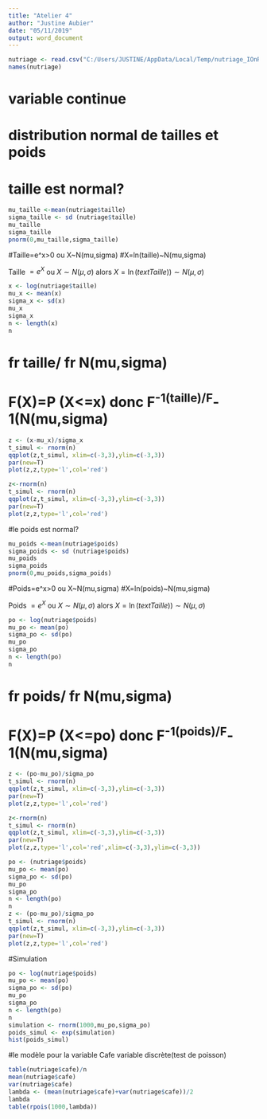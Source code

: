 ---
title: "Atelier 4"
author: "Justine Aubier"
date: "05/11/2019"
output: word_document
---


```{r}
nutriage <- read.csv("C:/Users/JUSTINE/AppData/Local/Temp/nutriage_IOnRWw")
names(nutriage)
```

# variable continue
# distribution normal de tailles et poids
# taille est normal? 

```{r}
mu_taille <-mean(nutriage$taille)
sigma_taille <- sd (nutriage$taille)
mu_taille 
sigma_taille
pnorm(0,mu_taille,sigma_taille)
```

#Taille=e^x>0 ou X~N(mu,sigma)
#X=ln(taille)~N(mu,sigma)

Taille $=e^X$ ou $X\sim N(\mu,\sigma)$ alors $X =\ln(text{Taille})) \sim N(\mu,\sigma)$

```{r}
x <- log(nutriage$taille)
mu_x <- mean(x)
sigma_x <- sd(x)
mu_x
sigma_x
n <- length(x)
n
```
# fr taille/ fr N(mu,sigma)
# F(X)=P (X<=x) donc F^-1(taille)/F^-1(N(mu,sigma)

```{r}
z <- (x-mu_x)/sigma_x
t_simul <- rnorm(n)
qqplot(z,t_simul, xlim=c(-3,3),ylim=c(-3,3))
par(new=T)
plot(z,z,type='l',col='red')
```

```{r}
z<-rnorm(n)
t_simul <- rnorm(n)
qqplot(z,t_simul, xlim=c(-3,3),ylim=c(-3,3))
par(new=T)
plot(z,z,type='l',col='red')
```


#le poids est normal?

```{r}
mu_poids <-mean(nutriage$poids)
sigma_poids <- sd (nutriage$poids)
mu_poids 
sigma_poids
pnorm(0,mu_poids,sigma_poids)
```

#Poids=e^x>0 ou X~N(mu,sigma)
#X=ln(poids)~N(mu,sigma)

Poids $=e^X$ ou $X\sim N(\mu,\sigma)$ alors $X =\ln(text{Taille})) \sim N(\mu,\sigma)$

```{r}
po <- log(nutriage$poids)
mu_po <- mean(po)
sigma_po <- sd(po)
mu_po
sigma_po
n <- length(po)
n
```
# fr poids/ fr N(mu,sigma)
# F(X)=P (X<=po) donc F^-1(poids)/F^-1(N(mu,sigma)

```{r}
z <- (po-mu_po)/sigma_po
t_simul <- rnorm(n)
qqplot(z,t_simul, xlim=c(-3,3),ylim=c(-3,3))
par(new=T)
plot(z,z,type='l',col='red')
```

```{r}
z<-rnorm(n)
t_simul <- rnorm(n)
qqplot(z,t_simul, xlim=c(-3,3),ylim=c(-3,3))
par(new=T)
plot(z,z,type='l',col='red',xlim=c(-3,3),ylim=c(-3,3))
```

```{r}
po <- (nutriage$poids)
mu_po <- mean(po)
sigma_po <- sd(po)
mu_po
sigma_po
n <- length(po)
n
z <- (po-mu_po)/sigma_po
t_simul <- rnorm(n)
qqplot(z,t_simul, xlim=c(-3,3),ylim=c(-3,3))
par(new=T)
plot(z,z,type='l',col='red')
```

#Simulation

```{r}
po <- log(nutriage$poids)
mu_po <- mean(po)
sigma_po <- sd(po)
mu_po
sigma_po
n <- length(po)
n
simulation <- rnorm(1000,mu_po,sigma_po)
poids_simul <- exp(simulation)
hist(poids_simul)
```

#le modèle pour la variable Cafe variable discrète(test de poisson)

```{r}
table(nutriage$cafe)/n
mean(nutriage$cafe)
var(nutriage$cafe)
lambda <- (mean(nutriage$cafe)+var(nutriage$cafe))/2
lambda
table(rpois(1000,lambda))
```

















